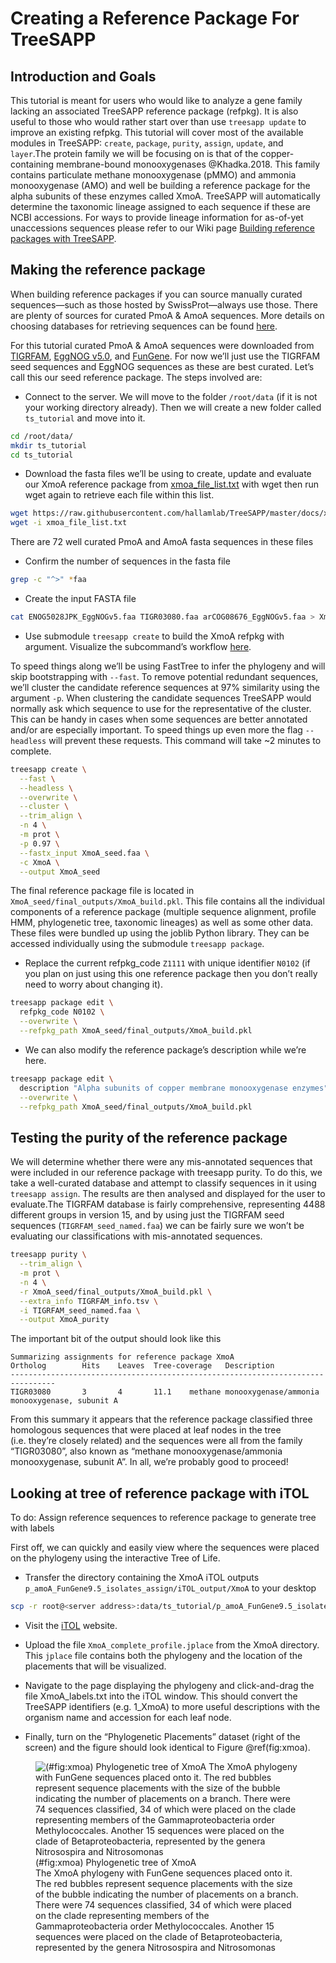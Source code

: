 # Creating a Reference Package For TreeSAPP

## Introduction and Goals

This tutorial is meant for users who would like to analyze a gene family lacking an associated TreeSAPP reference package (refpkg). It is also useful to those who would rather start over than use `treesapp update` to improve an existing refpkg. This tutorial will cover most of the available modules in TreeSAPP: `create`, `package`, `purity`, `assign`, `update`, and `layer`.The protein family we will be focusing on is that of the copper-containing membrane-bound monooxygenases @Khadka.2018. This family contains particulate methane monooxygenase (pMMO) and ammonia monooxygenase (AMO) and well be building a reference package for the alpha subunits of these enzymes called XmoA. TreeSAPP will automatically determine the taxonomic lineage assigned to each sequence if these are NCBI accessions. For ways to provide lineage information for as-of-yet unaccessions sequences please refer to our Wiki page [Building reference packages with TreeSAPP](https://github.com/hallamlab/TreeSAPP/wiki/Building-reference-packages-with-TreeSAPP#alternative-sources).

## Making the reference package

When building reference packages if you can source manually curated sequences---such as those hosted by SwissProt---always use those. There are plenty of sources for curated PmoA & AmoA sequences. More details on choosing databases for retrieving sequences can be found [here](https://github.com/hallamlab/TreeSAPP/wiki/Building-reference-packages-with-TreeSAPP#step-1-reference-sequences).

For this tutorial curated PmoA & AmoA sequences were downloaded from [TIGRFAM](http://tigrfams.jcvi.org/cgi-bin/index.cgi), [EggNOG v5.0](http://eggnog5.embl.de/#/app/home), and [FunGene](http://fungene.cme.msu.edu/). For now we'll just use the TIGRFAM seed sequences and EggNOG sequences as these are best curated. Let's call this our seed reference package. The steps involved are:

-   Connect to the server. We will move to the folder `/root/data` (if it is not your working directory already). Then we will create a new folder called `ts_tutorial` and move into it.

```bash
cd /root/data/
mkdir ts_tutorial
cd ts_tutorial
```

-   Download the fasta files we'll be using to create, update and evaluate our XmoA reference package from [xmoa_file_list.txt](https://github.com/hallamlab/TreeSAPP/blob/master/docs/xmoa_file_list.txt) with wget then run wget again to retrieve each file within this list.

```bash
wget https://raw.githubusercontent.com/hallamlab/TreeSAPP/master/docs/xmoa_file_list.txt`
wget -i xmoa_file_list.txt
```

There are 72 well curated PmoA and AmoA fasta sequences in these files

-   Confirm the number of sequences in the fasta file

```bash
grep -c "^>" *faa
```

-   Create the input FASTA file

```bash
cat ENOG5028JPK_EggNOGv5.faa TIGR03080.faa arCOG08676_EggNOGv5.faa > XmoA_seed.faa
```

-   Use submodule `treesapp create` to build the XmoA refpkg with argument. Visualize the subcommand's workflow [here](https://github.com/hallamlab/TreeSAPP/wiki/Building-reference-packages-with-TreeSAPP#ingredients).

To speed things along we'll be using FastTree to infer the phylogeny and will skip bootstrapping with `--fast`. To remove potential redundant sequences, we'll cluster the candidate reference sequences at 97% similarity using the argument `-p`. When clustering the candidate sequences TreeSAPP would normally ask which sequence to use for the representative of the cluster. This can be handy in cases when some sequences are better annotated and/or are especially important. To speed things up even more the flag `--headless` will prevent these requests. This command will take \~2 minutes to complete.

```bash
treesapp create \
  --fast \
  --headless \
  --overwrite \
  --cluster \
  --trim_align \
  -n 4 \
  -m prot \
  -p 0.97 \
  --fastx_input XmoA_seed.faa \
  -c XmoA \
  --output XmoA_seed
```

The final reference package file is located in `XmoA_seed/final_outputs/XmoA_build.pkl`. This file contains all the individual components of a reference package (multiple sequence alignment, profile HMM, phylogenetic tree, taxonomic lineages) as well as some other data. These files were bundled up using the joblib Python library. They can be accessed individually using the submodule `treesapp package`.

-   Replace the current refpkg_code `Z1111` with unique identifier `N0102` (if you plan on just using this one reference package then you don't really need to worry about changing it).

```bash
treesapp package edit \
  refpkg_code N0102 \
  --overwrite \
  --refpkg_path XmoA_seed/final_outputs/XmoA_build.pkl
```

-   We can also modify the reference package's description while we're here.

```bash
treesapp package edit \
  description "Alpha subunits of copper membrane monooxygenase enzymes" \
  --overwrite \
  --refpkg_path XmoA_seed/final_outputs/XmoA_build.pkl
```

## Testing the purity of the reference package

We will determine whether there were any mis-annotated sequences that were included in our reference package with treesapp purity. To do this, we take a well-curated database and attempt to classify sequences in it using `treesapp assign`. The results are then analysed and displayed for the user to evaluate.The TIGRFAM database is fairly comprehensive, representing 4488 different groups in version 15, and by using just the TIGRFAM seed sequences (`TIGRFAM_seed_named.faa`) we can be fairly sure we won't be evaluating our classifications with mis-annotated sequences.

```bash
treesapp purity \
  --trim_align \
  -m prot \
  -n 4 \
  -r XmoA_seed/final_outputs/XmoA_build.pkl \
  --extra_info TIGRFAM_info.tsv \
  -i TIGRFAM_seed_named.faa \
  --output XmoA_purity
```

The important bit of the output should look like this

    Summarizing assignments for reference package XmoA
    Ortholog        Hits    Leaves  Tree-coverage   Description
    --------------------------------------------------------------------------------
    TIGR03080       3       4       11.1    methane monooxygenase/ammonia monooxygenase, subunit A

From this summary it appears that the reference package classified three homologous sequences that were placed at leaf nodes in the tree (i.e. they're closely related) and the sequences were all from the family "TIGR03080", also known as "methane monooxygenase/ammonia monooxygenase, subunit A". In all, we're probably good to proceed!

## Looking at tree of reference package with iTOL

To do: Assign reference sequences to reference package to generate tree with labels

First off, we can quickly and easily view where the sequences were placed on the phylogeny using the interactive Tree of Life.

-   Transfer the directory containing the XmoA iTOL outputs `p_amoA_FunGene9.5_isolates_assign/iTOL_output/XmoA` to your desktop

```bash
scp -r root@<server address>:data/ts_tutorial/p_amoA_FunGene9.5_isolates_assign/iTOL_output/XmoA  <path to your local directory>
```

-   Visit the [iTOL](https://itol.embl.de/) website.

-   Upload the file `XmoA_complete_profile.jplace` from the XmoA directory. This `jplace` file contains both the phylogeny and the location of the placements that will be visualized.

-   Navigate to the page displaying the phylogeny and click-and-drag the file XmoA_labels.txt into the iTOL window. This should convert the TreeSAPP identifiers (e.g. 1_XmoA) to more useful descriptions with the organism name and accession for each leaf node.

-   Finally, turn on the "Phylogenetic Placements" dataset (right of the screen) and the figure should look identical to Figure \@ref(fig:xmoa).

![(\#fig:xmoa) Phylogenetic tree of XmoA <br> The XmoA phylogeny with FunGene sequences placed onto it. The red bubbles represent sequence placements with the size of the bubble indicating the number of placements on a branch. There were 74 sequences classified, 34 of which were placed on the clade representing members of the Gammaproteobacteria order Methylococcales. Another 15 sequences were placed on the clade of Betaproteobacteria, represented by the genera Nitrosospira and Nitrosomonas](images/iTOL_XmoA2.jpg)
